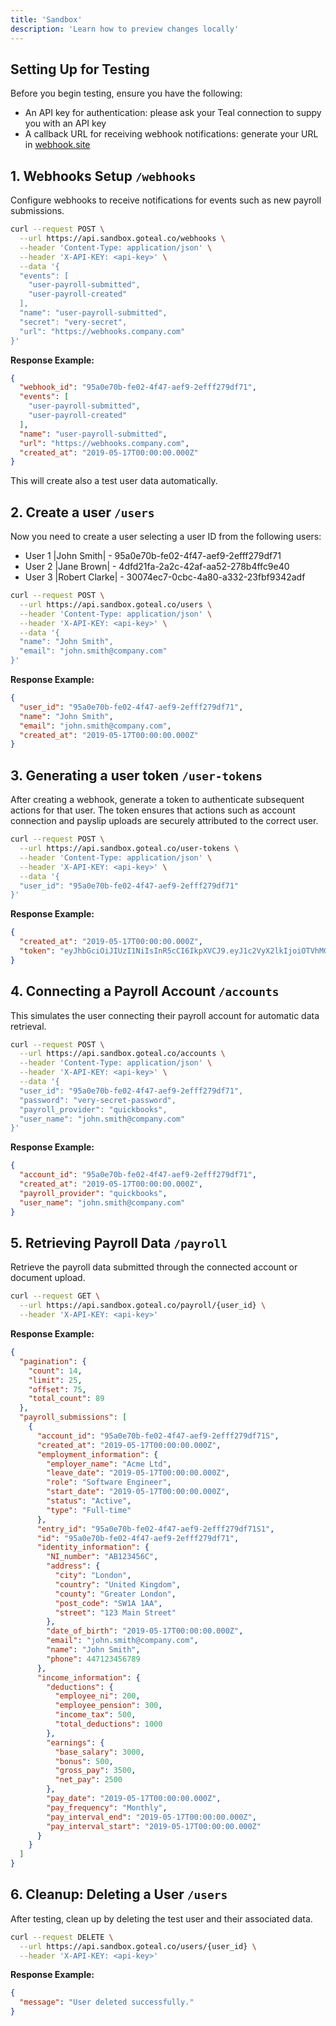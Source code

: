 ```yaml
---
title: 'Sandbox'
description: 'Learn how to preview changes locally'
---
```


## Setting Up for Testing

Before you begin testing, ensure you have the following:
- An API key for authentication: please ask your Teal connection to suppy you with an API key
- A callback URL for receiving webhook notifications: generate your URL in [webhook.site](https://webhook.site/)

## 1. Webhooks Setup `/webhooks`

Configure webhooks to receive notifications for events such as new payroll submissions.

```bash
curl --request POST \
  --url https://api.sandbox.goteal.co/webhooks \
  --header 'Content-Type: application/json' \
  --header 'X-API-KEY: <api-key>' \
  --data '{
  "events": [
    "user-payroll-submitted",
    "user-payroll-created"
  ],
  "name": "user-payroll-submitted",
  "secret": "very-secret",
  "url": "https://webhooks.company.com"
}'
```
**Response Example:**

```json
{
  "webhook_id": "95a0e70b-fe02-4f47-aef9-2efff279df71",
  "events": [
    "user-payroll-submitted",
    "user-payroll-created"
  ],
  "name": "user-payroll-submitted",
  "url": "https://webhooks.company.com",
  "created_at": "2019-05-17T00:00:00.000Z"
}
```
This will create also a test user data automatically.

## 2. Create a user `/users`

Now you need to create a user selecting a user ID from the following users:
- User 1 |John Smith| - 95a0e70b-fe02-4f47-aef9-2efff279df71
- User 2 |Jane Brown| - 4dfd21fa-2a2c-42af-aa52-278b4ffc9e40
- User 3 |Robert Clarke| - 30074ec7-0cbc-4a80-a332-23fbf9342adf

```bash
curl --request POST \
  --url https://api.sandbox.goteal.co/users \
  --header 'Content-Type: application/json' \
  --header 'X-API-KEY: <api-key>' \
  --data '{
  "name": "John Smith",
  "email": "john.smith@company.com"
}'
```

**Response Example:**

```json
{
  "user_id": "95a0e70b-fe02-4f47-aef9-2efff279df71",
  "name": "John Smith",
  "email": "john.smith@company.com",
  "created_at": "2019-05-17T00:00:00.000Z"
}
```

## 3. Generating a user token `/user-tokens`

After creating a webhook, generate a token to authenticate subsequent actions for that user. The token ensures that actions such as account connection and payslip uploads are securely attributed to the correct user.

```bash
curl --request POST \
  --url https://api.sandbox.goteal.co/user-tokens \
  --header 'Content-Type: application/json' \
  --header 'X-API-KEY: <api-key>' \
  --data '{
  "user_id": "95a0e70b-fe02-4f47-aef9-2efff279df71"
}'
```

**Response Example:**

```json
{
  "created_at": "2019-05-17T00:00:00.000Z",
  "token": "eyJhbGciOiJIUzI1NiIsInR5cCI6IkpXVCJ9.eyJ1c2VyX2lkIjoiOTVhMGU3MGItZmUwMi00ZjQ3LWFlZjktMmVmZmYyNzlkZjcxIiwiaWF0IjoxNTE2MjM5MDIyfQ.4S5J"
}
```

## 4. Connecting a Payroll Account `/accounts`

This simulates the user connecting their payroll account for automatic data retrieval.

```bash
curl --request POST \
  --url https://api.sandbox.goteal.co/accounts \
  --header 'Content-Type: application/json' \
  --header 'X-API-KEY: <api-key>' \
  --data '{
  "user_id": "95a0e70b-fe02-4f47-aef9-2efff279df71",
  "password": "very-secret-password",
  "payroll_provider": "quickbooks",
  "user_name": "john.smith@company.com"
}'
```

**Response Example:**

```json
{
  "account_id": "95a0e70b-fe02-4f47-aef9-2efff279df71",
  "created_at": "2019-05-17T00:00:00.000Z",
  "payroll_provider": "quickbooks",
  "user_name": "john.smith@company.com"
}
```

## 5. Retrieving Payroll Data `/payroll`

Retrieve the payroll data submitted through the connected account or document upload.

```bash
curl --request GET \
  --url https://api.sandbox.goteal.co/payroll/{user_id} \
  --header 'X-API-KEY: <api-key>'
```
**Response Example:**

```json
{
  "pagination": {
    "count": 14,
    "limit": 25,
    "offset": 75,
    "total_count": 89
  },
  "payroll_submissions": [
    {
      "account_id": "95a0e70b-fe02-4f47-aef9-2efff279df71S",
      "created_at": "2019-05-17T00:00:00.000Z",
      "employment_information": {
        "employer_name": "Acme Ltd",
        "leave_date": "2019-05-17T00:00:00.000Z",
        "role": "Software Engineer",
        "start_date": "2019-05-17T00:00:00.000Z",
        "status": "Active",
        "type": "Full-time"
      },
      "entry_id": "95a0e70b-fe02-4f47-aef9-2efff279df71S1",
      "id": "95a0e70b-fe02-4f47-aef9-2efff279df71",
      "identity_information": {
        "NI_number": "AB123456C",
        "address": {
          "city": "London",
          "country": "United Kingdom",
          "county": "Greater London",
          "post_code": "SW1A 1AA",
          "street": "123 Main Street"
        },
        "date_of_birth": "2019-05-17T00:00:00.000Z",
        "email": "john.smith@company.com",
        "name": "John Smith",
        "phone": 447123456789
      },
      "income_information": {
        "deductions": {
          "employee_ni": 200,
          "employee_pension": 300,
          "income_tax": 500,
          "total_deductions": 1000
        },
        "earnings": {
          "base_salary": 3000,
          "bonus": 500,
          "gross_pay": 3500,
          "net_pay": 2500
        },
        "pay_date": "2019-05-17T00:00:00.000Z",
        "pay_frequency": "Monthly",
        "pay_interval_end": "2019-05-17T00:00:00.000Z",
        "pay_interval_start": "2019-05-17T00:00:00.000Z"
      }
    }
  ]
}
```

## 6. Cleanup: Deleting a User `/users`

After testing, clean up by deleting the test user and their associated data.

```bash
curl --request DELETE \
  --url https://api.sandbox.goteal.co/users/{user_id} \
  --header 'X-API-KEY: <api-key>'
```

**Response Example:**

```json
{
  "message": "User deleted successfully."
}
```